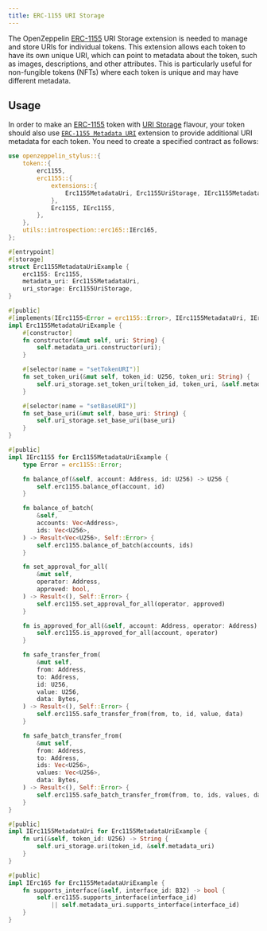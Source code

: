 ```yaml
---
title: ERC-1155 URI Storage
---
```


The OpenZeppelin [ERC-1155](/contracts-stylus/erc1155) URI Storage extension is needed to manage and store URIs for individual tokens. This extension allows each token to have its own unique URI,
which can point to metadata about the token, such as images, descriptions, and other attributes.
This is particularly useful for non-fungible tokens (NFTs) where each token is unique and may have different metadata.

## Usage

In order to make an [ERC-1155](/contracts-stylus/erc1155) token with [URI Storage](https://docs.rs/openzeppelin-stylus/0.3.0/openzeppelin_stylus/token/erc1155/extensions/uri_storage/index.html) flavour,
your token should also use [`ERC-1155 Metadata URI`](https://docs.rs/openzeppelin-stylus/0.3.0/openzeppelin_stylus/token/erc1155/extensions/metadata_uri/index.html) extension to provide additional URI metadata for each token.
You need to create a specified contract as follows:

```rust
use openzeppelin_stylus::{
    token::{
        erc1155,
        erc1155::{
            extensions::{
                Erc1155MetadataUri, Erc1155UriStorage, IErc1155MetadataUri,
            },
            Erc1155, IErc1155,
        },
    },
    utils::introspection::erc165::IErc165,
};

#[entrypoint]
#[storage]
struct Erc1155MetadataUriExample {
    erc1155: Erc1155,
    metadata_uri: Erc1155MetadataUri,
    uri_storage: Erc1155UriStorage,
}

#[public]
#[implements(IErc1155<Error = erc1155::Error>, IErc1155MetadataUri, IErc165)]
impl Erc1155MetadataUriExample {
    #[constructor]
    fn constructor(&mut self, uri: String) {
        self.metadata_uri.constructor(uri);
    }

    #[selector(name = "setTokenURI")]
    fn set_token_uri(&mut self, token_id: U256, token_uri: String) {
        self.uri_storage.set_token_uri(token_id, token_uri, &self.metadata_uri)
    }

    #[selector(name = "setBaseURI")]
    fn set_base_uri(&mut self, base_uri: String) {
        self.uri_storage.set_base_uri(base_uri)
    }
}

#[public]
impl IErc1155 for Erc1155MetadataUriExample {
    type Error = erc1155::Error;

    fn balance_of(&self, account: Address, id: U256) -> U256 {
        self.erc1155.balance_of(account, id)
    }

    fn balance_of_batch(
        &self,
        accounts: Vec<Address>,
        ids: Vec<U256>,
    ) -> Result<Vec<U256>, Self::Error> {
        self.erc1155.balance_of_batch(accounts, ids)
    }

    fn set_approval_for_all(
        &mut self,
        operator: Address,
        approved: bool,
    ) -> Result<(), Self::Error> {
        self.erc1155.set_approval_for_all(operator, approved)
    }

    fn is_approved_for_all(&self, account: Address, operator: Address) -> bool {
        self.erc1155.is_approved_for_all(account, operator)
    }

    fn safe_transfer_from(
        &mut self,
        from: Address,
        to: Address,
        id: U256,
        value: U256,
        data: Bytes,
    ) -> Result<(), Self::Error> {
        self.erc1155.safe_transfer_from(from, to, id, value, data)
    }

    fn safe_batch_transfer_from(
        &mut self,
        from: Address,
        to: Address,
        ids: Vec<U256>,
        values: Vec<U256>,
        data: Bytes,
    ) -> Result<(), Self::Error> {
        self.erc1155.safe_batch_transfer_from(from, to, ids, values, data)
    }
}

#[public]
impl IErc1155MetadataUri for Erc1155MetadataUriExample {
    fn uri(&self, token_id: U256) -> String {
        self.uri_storage.uri(token_id, &self.metadata_uri)
    }
}

#[public]
impl IErc165 for Erc1155MetadataUriExample {
    fn supports_interface(&self, interface_id: B32) -> bool {
        self.erc1155.supports_interface(interface_id)
            || self.metadata_uri.supports_interface(interface_id)
    }
}
```
